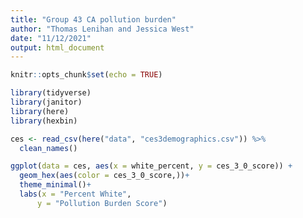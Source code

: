 ```yaml
---
title: "Group 43 CA pollution burden"
author: "Thomas Lenihan and Jessica West"
date: "11/12/2021"
output: html_document
---
```


```r
knitr::opts_chunk$set(echo = TRUE)

library(tidyverse)
library(janitor)
library(here)
library(hexbin)

```

```r
ces <- read_csv(here("data", "ces3demographics.csv")) %>% 
  clean_names()
```
```r

ggplot(data = ces, aes(x = white_percent, y = ces_3_0_score)) +
  geom_hex(aes(color = ces_3_0_score,))+ 
  theme_minimal()+
  labs(x = "Percent White",
      y = "Pollution Burden Score")
```

